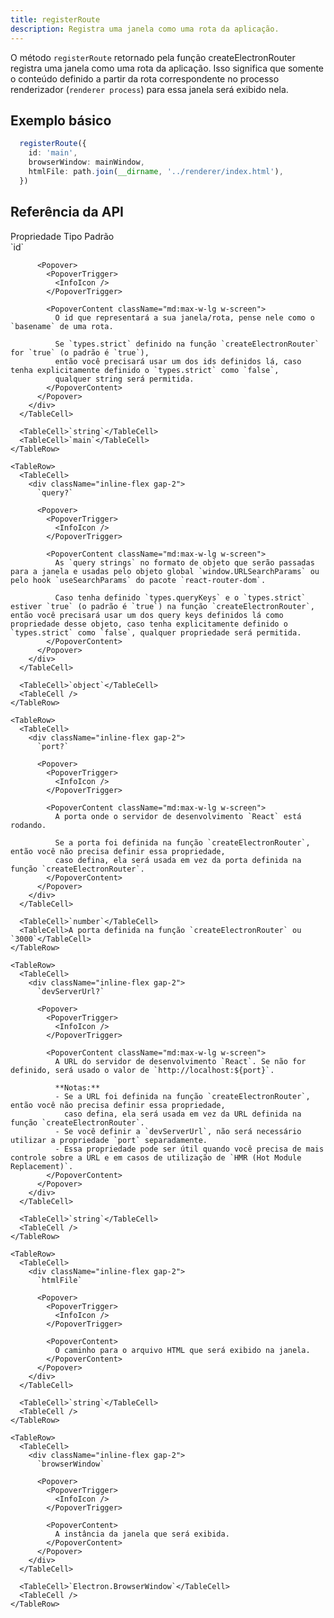 ```yaml
---
title: registerRoute
description: Registra uma janela como uma rota da aplicação.
---
```


O método `registerRoute` retornado pela função <Link href="/docs/api/create-electron-router">createElectronRouter</Link> registra uma janela como uma rota da aplicação.
Isso significa que somente o conteúdo definido a partir da rota correspondente no processo renderizador (`renderer process`) para essa janela será exibido nela.

## Exemplo básico

```ts
  registerRoute({
    id: 'main',
    browserWindow: mainWindow,
    htmlFile: path.join(__dirname, '../renderer/index.html'),
  })
```

## Referência da API

 <Table>
  <TableHeader>
    <TableRow>
      <TableHead>Propriedade</TableHead>
      <TableHead>Tipo</TableHead>
      <TableHead>Padrão</TableHead>
    </TableRow>
  </TableHeader>

  <TableBody>
    <TableRow>
      <TableCell className="min-w-[200px]">
        <div className="inline-flex gap-2">
          `id`

          <Popover>
            <PopoverTrigger>
              <InfoIcon />
            </PopoverTrigger>

            <PopoverContent className="md:max-w-lg w-screen">
              O id que representará a sua janela/rota, pense nele como o `basename` de uma rota.

              Se `types.strict` definido na função `createElectronRouter` for `true` (o padrão é `true`),
              então você precisará usar um dos ids definidos lá, caso tenha explicitamente definido o `types.strict` como `false`,
              qualquer string será permitida.
            </PopoverContent>
          </Popover>
        </div>
      </TableCell>

      <TableCell>`string`</TableCell>
      <TableCell>`main`</TableCell>
    </TableRow>

    <TableRow>
      <TableCell>
        <div className="inline-flex gap-2">
          `query?`

          <Popover>
            <PopoverTrigger>
              <InfoIcon />
            </PopoverTrigger>

            <PopoverContent className="md:max-w-lg w-screen">
              As `query strings` no formato de objeto que serão passadas para a janela e usadas pelo objeto global `window.URLSearchParams` ou pelo hook `useSearchParams` do pacote `react-router-dom`.

              Caso tenha definido `types.queryKeys` e o `types.strict` estiver `true` (o padrão é `true`) na função `createElectronRouter`, então você precisará usar um dos query keys definidos lá como propriedade desse objeto, caso tenha explicitamente definido o `types.strict` como `false`, qualquer propriedade será permitida.
            </PopoverContent>
          </Popover>
        </div>
      </TableCell>

      <TableCell>`object`</TableCell>
      <TableCell />
    </TableRow>

    <TableRow>
      <TableCell>
        <div className="inline-flex gap-2">
          `port?`

          <Popover>
            <PopoverTrigger>
              <InfoIcon />
            </PopoverTrigger>

            <PopoverContent className="md:max-w-lg w-screen">
              A porta onde o servidor de desenvolvimento `React` está rodando.

              Se a porta foi definida na função `createElectronRouter`, então você não precisa definir essa propriedade,
              caso defina, ela será usada em vez da porta definida na função `createElectronRouter`.
            </PopoverContent>
          </Popover>
        </div>
      </TableCell>

      <TableCell>`number`</TableCell>
      <TableCell>A porta definida na função `createElectronRouter` ou `3000`</TableCell>
    </TableRow>

    <TableRow>
      <TableCell>
        <div className="inline-flex gap-2">
          `devServerUrl?`

          <Popover>
            <PopoverTrigger>
              <InfoIcon />
            </PopoverTrigger>

            <PopoverContent className="md:max-w-lg w-screen">
              A URL do servidor de desenvolvimento `React`. Se não for definido, será usado o valor de `http://localhost:${port}`.

              **Notas:**
              - Se a URL foi definida na função `createElectronRouter`, então você não precisa definir essa propriedade,
                caso defina, ela será usada em vez da URL definida na função `createElectronRouter`.
              - Se você definir a `devServerUrl`, não será necessário utilizar a propriedade `port` separadamente.
              - Essa propriedade pode ser útil quando você precisa de mais controle sobre a URL e em casos de utilização de `HMR (Hot Module Replacement)`.
            </PopoverContent>
          </Popover>
        </div>
      </TableCell>

      <TableCell>`string`</TableCell>
      <TableCell />
    </TableRow>

    <TableRow>
      <TableCell>
        <div className="inline-flex gap-2">
          `htmlFile`

          <Popover>
            <PopoverTrigger>
              <InfoIcon />
            </PopoverTrigger>

            <PopoverContent>
              O caminho para o arquivo HTML que será exibido na janela.
            </PopoverContent>
          </Popover>
        </div>
      </TableCell>

      <TableCell>`string`</TableCell>
      <TableCell />
    </TableRow>

    <TableRow>
      <TableCell>
        <div className="inline-flex gap-2">
          `browserWindow`

          <Popover>
            <PopoverTrigger>
              <InfoIcon />
            </PopoverTrigger>

            <PopoverContent>
              A instância da janela que será exibida.
            </PopoverContent>
          </Popover>
        </div>
      </TableCell>

      <TableCell>`Electron.BrowserWindow`</TableCell>
      <TableCell />
    </TableRow>
  </TableBody>
</Table>
